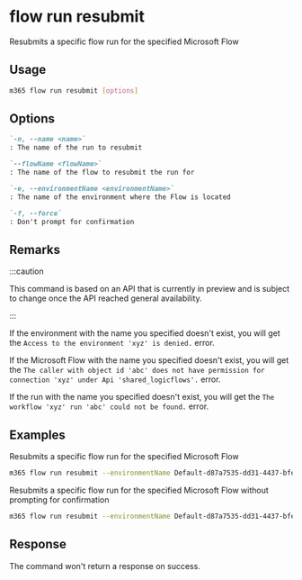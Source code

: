 
# flow run resubmit

Resubmits a specific flow run for the specified Microsoft Flow

## Usage

```sh
m365 flow run resubmit [options]
```

## Options

```md definition-list
`-n, --name <name>`
: The name of the run to resubmit

`--flowName <flowName>`
: The name of the flow to resubmit the run for

`-e, --environmentName <environmentName>`
: The name of the environment where the Flow is located

`-f, --force`
: Don't prompt for confirmation
```

<Global />

## Remarks

:::caution

This command is based on an API that is currently in preview and is subject to change once the API reached general availability.

:::

If the environment with the name you specified doesn't exist, you will get the `Access to the environment 'xyz' is denied.` error.

If the Microsoft Flow with the name you specified doesn't exist, you will get the `The caller with object id 'abc' does not have permission for connection 'xyz' under Api 'shared_logicflows'.` error.

If the run with the name you specified doesn't exist, you will get the `The workflow 'xyz' run 'abc' could not be found.` error.

## Examples

Resubmits a specific flow run for the specified Microsoft Flow

```sh
m365 flow run resubmit --environmentName Default-d87a7535-dd31-4437-bfe1-95340acd55c5 --flowName 5923cb07-ce1a-4a5c-ab81-257ce820109a --name 08586653536760200319026785874CU62
```

Resubmits a specific flow run for the specified Microsoft Flow without prompting for confirmation

```sh
m365 flow run resubmit --environmentName Default-d87a7535-dd31-4437-bfe1-95340acd55c5 --flowName 5923cb07-ce1a-4a5c-ab81-257ce820109a --name 08586653536760200319026785874CU62 --force
```

## Response

The command won't return a response on success.
